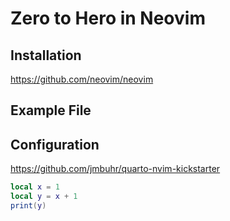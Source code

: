 # Zero to Hero in Neovim

## Installation

<https://github.com/neovim/neovim>

## Example File

## Configuration

<https://github.com/jmbuhr/quarto-nvim-kickstarter>


```lua
local x = 1
local y = x + 1
print(y)
```



